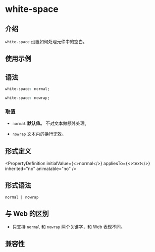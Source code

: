 # white-space

## 介绍

`white-space` 设置如何处理元件中的空白。

## 使用示例


<Go
  example="css-api"
  defaultFile="src/white-space/App.tsx"
  img="https://lf-lynx.tiktok-cdns.com/obj/lynx-artifacts-oss-sg/lynx-website/assets/doc/css/white-space.jpg"
  entry="src/white-space"
  defaultEntryFile="dist/white-space.lynx.bundle"
/>

## 语法

```css
white-space: normal;

white-space: nowrap;
```

### 取值

- `normal`
  **默认值。**
  不对文本做额外处理。

- `nowrap`
  文本内的换行无效。

## 形式定义


<PropertyDefinition
  initialValue={<>normal</>}
  appliesTo={<>text</>}
  inherited="no"
  animatable="no"
/>

## 形式语法

```
normal | nowrap
```

## 与 Web 的区别

- 只支持 `normal` 和 `nowrap` 两个关键字，和 Web 表现不同。

## 兼容性


<LegacyCompatTable metadata="css/properties/white-space" />
